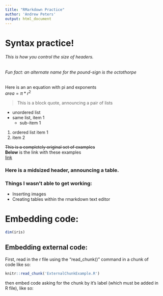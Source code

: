 ```yaml
---
title: "RMarkdown Practice"
author: 'Andrew Peters'
output: html_document
---
```


# Syntax practice!

###### This is how you control the size of headers.
###### Fun fact: an alternate name for the pound-sign is the octothorpe

Here is an an equation with pi and exponents  
$area=\pi*r^2$  


>This is a block quote, announcing a pair of lists

* unordered list
* same list, item 1
  + sub-item 1


1. ordered list item 1
2. item 2


~~This is a completely original set of examples~~  
**Below** is the link with these examples  
[link](https://www.rstudio.com/wp-content/uploads/2015/02/rmarkdown-cheatsheet.pdf)  

### Here is a midsized header, announcing a table.  


### Things I wasn't able to get working:  
* Inserting images  
* Creating tables within the rmarkdown text editor  

# Embedding code:  


```r
dim(iris)
```

## Embedding external code:  
First, read in the r file using the "read_chunk()" command in a chunk of code like so:  

```r
knitr::read_chunk('ExternalChunkExample.R')  
```

then embed code asking for the chunk by it's label (which must be added in R file), like so:  

```r
```
